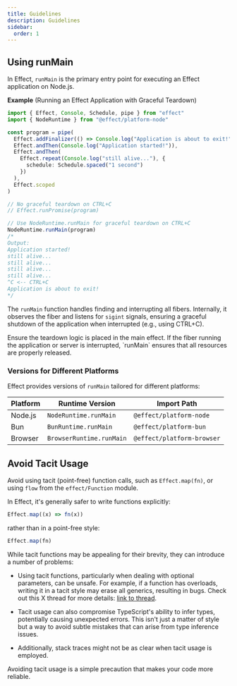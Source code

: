 ```yaml
---
title: Guidelines
description: Guidelines
sidebar:
  order: 1
---
```



## Using runMain

In Effect, `runMain` is the primary entry point for executing an Effect application on Node.js.

**Example** (Running an Effect Application with Graceful Teardown)

```ts
import { Effect, Console, Schedule, pipe } from "effect"
import { NodeRuntime } from "@effect/platform-node"

const program = pipe(
  Effect.addFinalizer(() => Console.log("Application is about to exit!")),
  Effect.andThen(Console.log("Application started!")),
  Effect.andThen(
    Effect.repeat(Console.log("still alive..."), {
      schedule: Schedule.spaced("1 second")
    })
  ),
  Effect.scoped
)

// No graceful teardown on CTRL+C
// Effect.runPromise(program)

// Use NodeRuntime.runMain for graceful teardown on CTRL+C
NodeRuntime.runMain(program)
/*
Output:
Application started!
still alive...
still alive...
still alive...
still alive...
^C <-- CTRL+C
Application is about to exit!
*/
```

The `runMain` function handles finding and interrupting all fibers. Internally, it observes the fiber and listens for `sigint` signals, ensuring a graceful shutdown of the application when interrupted (e.g., using CTRL+C).

<Aside type="tip" title="Graceful Teardown">
  Ensure the teardown logic is placed in the main effect. If the fiber
  running the application or server is interrupted, `runMain` ensures that
  all resources are properly released.
</Aside>

### Versions for Different Platforms

Effect provides versions of `runMain` tailored for different platforms:

| Platform | Runtime Version          | Import Path                |
| -------- | ------------------------ | -------------------------- |
| Node.js  | `NodeRuntime.runMain`    | `@effect/platform-node`    |
| Bun      | `BunRuntime.runMain`     | `@effect/platform-bun`     |
| Browser  | `BrowserRuntime.runMain` | `@effect/platform-browser` |

## Avoid Tacit Usage

Avoid using tacit (point-free) function calls, such as `Effect.map(fn)`, or using `flow` from the `effect/Function` module.

In Effect, it's generally safer to write functions explicitly:

```ts showLineNumbers=false
Effect.map((x) => fn(x))
```

rather than in a point-free style:

```ts showLineNumbers=false
Effect.map(fn)
```

While tacit functions may be appealing for their brevity, they can introduce a number of problems:

- Using tacit functions, particularly when dealing with optional parameters, can be unsafe. For example, if a function has overloads, writing it in a tacit style may erase all generics, resulting in bugs. Check out this X thread for more details: [link to thread](https://twitter.com/MichaelArnaldi/status/1670715270845935616).

- Tacit usage can also compromise TypeScript's ability to infer types, potentially causing unexpected errors. This isn't just a matter of style but a way to avoid subtle mistakes that can arise from type inference issues.

- Additionally, stack traces might not be as clear when tacit usage is employed.

Avoiding tacit usage is a simple precaution that makes your code more reliable.
